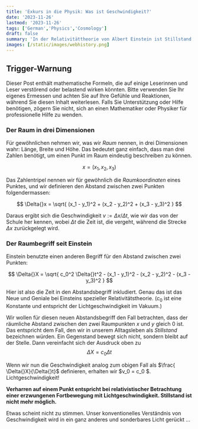 ```yaml
---
title: 'Exkurs in die Physik: Was ist Geschwindigkeit?'
date: '2023-11-26'
lastmod: '2023-11-26'
tags: ['German','Physics','Cosmology']
draft: false
summary: 'In der Relativitättheorie von Albert Einstein ist Stillstand Lichtgeschwindigkeit'
images: [/static/images/webhistory.png]
---
```

## Trigger-Warnung

Dieser Post enthält mathematische Formeln,
die auf einige Leserinnen und Leser verstörend oder belastend wirken könnten.
Bitte verwenden Sie Ihr eigenes Ermessen und achten Sie auf Ihre Gefühle und Reaktionen,
während Sie diesen Inhalt weiterlesen. Falls Sie Unterstützung oder Hilfe benötigen,
zögern Sie nicht, sich an einen Mathematiker oder Physiker für professionelle Hilfe zu wenden.

### Der Raum in drei Dimensionen

Für gewöhnlichen nehmen wir, was wir *Raum* nennen, in drei Dimensionen wahr:
Länge, Breite und Höhe. Das bedeutet ganz einfach, dass man drei Zahlen benötigt,
um einen Punkt im Raum eindeutig beschreiben zu können.

$$
x = (x_1,x_2,x_3)
$$

Das Zahlentripel nennen wir für gewöhnlich die *Raumkoordinaten* eines Punktes, und
wir definieren den Abstand zwischen zwei Punkten folgendermassen:

$$
\Delta{}x = \sqrt{ (x_1 - y_1)^2 + (x_2 - y_2)^2 + (x_3 - y_3)^2 }
$$

Daraus ergibt sich die Geschwindigkeit $v := \Delta{}x / \Delta{}t$, wie
wir das von der Schule her kennen, wobei $\Delta{}t$ die Zeit ist, die vergeht,
während die Strecke $\Delta{}x$ zurückgelegt wird.

### Der Raumbegriff seit Einstein

Einstein benutzte einen anderen Begriff für den Abstand zwischen zwei Punkten:

$$
\Delta{}X = \sqrt{ c_0^2 \Delta{}t^2 - (x_1 - y_1)^2 - (x_2 - y_2)^2 - (x_3 - y_3)^2 }
$$

Hier ist also die Zeit in den Abstandsbegriff inkludiert. Genau das ist das Neue und Geniale
bei Einsteins spezieller Relativitätstheorie. ($c_0$ ist eine Konstante und entspricht der
Lichtgeschwindigkeit im Vakuum.)

Wir wollen für diesen neuen Abstandsbegriff den Fall betrachten, dass der räumliche Abstand zwischen den zwei
Raumpunkten $x$ und $y$ gleich $0$ ist. Das entspricht dem Fall, den wir in unserem Alltagsleben
als *Stillstand* bezeichnen würden. Ein Gegenstand bewegt sich nicht, sondern bleibt auf
der Stelle. Dann vereinfacht sich der Ausdruck oben zu
$$ \Delta{}X = c_0 \Delta{}t$$

Wenn wir nun die Geschwindigkeit analog zum obigen Fall als $\frac{ \Delta{}X}{\Delta{}t}$
definieren, erhalten wir $v_0 = c_0 $. Lichtgeschwindigkeit!

**Verharren auf einem Punkt entspricht bei relativistischer Betrachtung
einer erzwungenen Fortbewegung mit Lichtgeschwindigkeit. Stillstand ist nicht mehr möglich.**

Etwas scheint nicht zu stimmen. Unser konventionelles Verständnis von Geschwindigkeit
wird in ein ganz anderes
und sonderbares Licht gerückt ...




